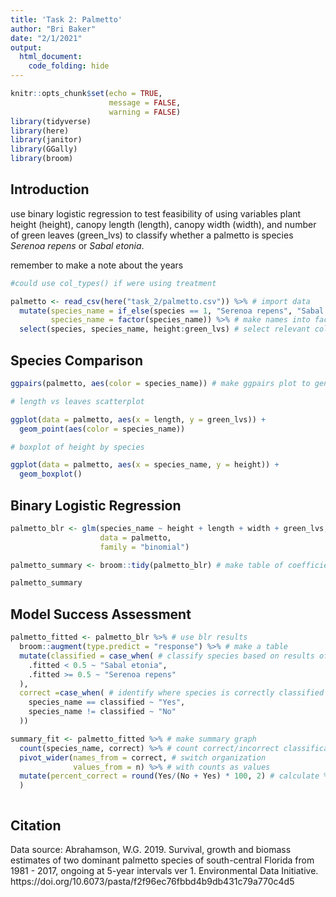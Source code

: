 ```yaml
---
title: 'Task 2: Palmetto'
author: "Bri Baker"
date: "2/1/2021"
output: 
  html_document:
    code_folding: hide
---
```


```r
knitr::opts_chunk$set(echo = TRUE, 
                      message = FALSE, 
                      warning = FALSE)
library(tidyverse)
library(here)
library(janitor)
library(GGally)
library(broom)
```

## Introduction

use binary logistic regression to test feasibility of using variables plant height (height), canopy length (length), canopy width (width), and number of green leaves (green_lvs) to classify whether a palmetto is species *Serenoa repens* or *Sabal etonia*.

remember to make a note about the years


```r

#could use col_types() if were using treatment

palmetto <- read_csv(here("task_2/palmetto.csv")) %>% # import data
  mutate(species_name = if_else(species == 1, "Serenoa repens", "Sabal etonia"), # add species names
         species_name = factor(species_name)) %>% # make names into factor for blm
  select(species, species_name, height:green_lvs) # select relevant columns

```


## Species Comparison

```r

ggpairs(palmetto, aes(color = species_name)) # make ggpairs plot to generally visualize

```

```r

# length vs leaves scatterplot

ggplot(data = palmetto, aes(x = length, y = green_lvs)) +
  geom_point(aes(color = species_name))

```


```r
# boxplot of height by species

ggplot(data = palmetto, aes(x = species_name, y = height)) +
  geom_boxplot()

```


## Binary Logistic Regression

```r
palmetto_blr <- glm(species_name ~ height + length + width + green_lvs, # run binomial regression
                    data = palmetto,
                    family = "binomial")

palmetto_summary <- broom::tidy(palmetto_blr) # make table of coefficients etc

palmetto_summary
```



## Model Success Assessment

```r
palmetto_fitted <- palmetto_blr %>% # use blr results
  broom::augment(type.predict = "response") %>% # make a table
  mutate(classified = case_when( # classify species based on results of blm
    .fitted < 0.5 ~ "Sabal etonia",
    .fitted >= 0.5 ~ "Serenoa repens"
  ),
  correct =case_when( # identify where species is correctly classified
    species_name == classified ~ "Yes",
    species_name != classified ~ "No"
  ))

summary_fit <- palmetto_fitted %>% # make summary graph
  count(species_name, correct) %>% # count correct/incorrect classification
  pivot_wider(names_from = correct, # switch organization
              values_from = n) %>% # with counts as values
  mutate(percent_correct = round(Yes/(No + Yes) * 100, 2) # calculate % correct
  )



```



## Citation

Data source: Abrahamson, W.G. 2019. Survival, growth and biomass estimates of two dominant palmetto species of south-central Florida from 1981 - 2017, ongoing at 5-year intervals ver 1. Environmental Data Initiative. https://doi.org/10.6073/pasta/f2f96ec76fbbd4b9db431c79a770c4d5